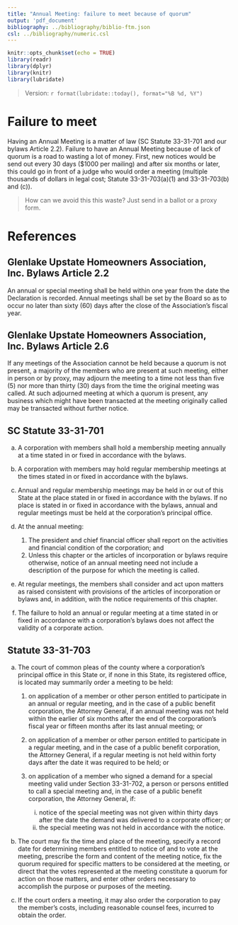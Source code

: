 ```yaml
---
title: "Annual Meeting: failure to meet because of quorum"
output: 'pdf_document'
bibliography: ../bibliography/biblio-ftm.json
csl: ../bibliography/numeric.csl
---
```


```r
knitr::opts_chunk$set(echo = TRUE)
library(readr)
library(dplyr)
library(knitr)
library(lubridate)

```

>Version: `r format(lubridate::today(), format="%B %d, %Y")`

# Failure to meet

Having an Annual Meeting is a matter of law (SC Statute 33-31-701 and our bylaws Article 2.2). Failure to have an Annual Meeting because of lack of quorum is a road to wasting a lot of money. First, new notices would be send out every 30 days ($1000 per mailing) and after six months or later, this could go in front of a judge who would order a meeting (multiple thousands of dollars in legal cost; Statute 33-31-703(a)(1) and 33-31-703(b) and (c)).

> How can we avoid this this waste? Just send in a ballot or a proxy form. 

# References

## Glenlake Upstate Homeowners Association, Inc. Bylaws Article 2.2

An annual or special meeting shall be held within one year from the date the Declaration is recorded. Annual meetings shall be set by the Board so as to occur no later than sixty (60) days after the close of the Association’s fiscal year.

## Glenlake Upstate Homeowners Association, Inc. Bylaws Article 2.6

If any meetings of the Association cannot be held because a quorum is not present, a majority of the members who are present at such meeting, either in person or by proxy, may adjourn the meeting to a time not less than five (5) nor more than thirty (30) days from the time the original meeting was called. At such adjourned meeting at which a quorum is present, any business which might have been transacted at the meeting originally called may be transacted without further notice.

## SC Statute 33-31-701

a. A corporation with members shall hold a membership meeting annually at a time stated in or fixed in accordance with the bylaws.
b. A corporation with members may hold regular membership meetings at the times stated in or fixed in accordance with the bylaws.
c. Annual and regular membership meetings may be held in or out of this State at the place stated in or fixed in accordance with the bylaws. If no place is stated in or fixed in accordance with the bylaws, annual and regular meetings must be held at the corporation's principal office.
d. At the annual meeting:

    1. The president and chief financial officer shall report on the activities and financial condition of the corporation; and
    2. Unless this chapter or the articles of incorporation or bylaws require otherwise, notice of an annual meeting need not include a description of the purpose for which the meeting is called.

e. At regular meetings, the members shall consider and act upon matters as raised consistent with provisions of the articles of incorporation or bylaws and, in addition, with the notice requirements of this chapter.
f. The failure to hold an annual or regular meeting at a time stated in or fixed in accordance with a corporation's bylaws does not affect the validity of a corporate action.

## Statute 33-31-703

a. The court of common pleas of the county where a corporation's principal office in this State or, if none in this State, its registered office, is located may summarily order a meeting to be held:

    1. on application of a member or other person entitled to participate in an annual or regular meeting, and in the case of a public benefit corporation, the Attorney General, if an annual meeting was not held within the earlier of six months after the end of the corporation's fiscal year or fifteen months after its last annual meeting; or
    2. on application of a member or other person entitled to participate in a regular meeting, and in the case of a public benefit corporation, the Attorney General, if a regular meeting is not held within forty days after the date it was required to be held; or
    3. on application of a member who signed a demand for a special meeting valid under Section 33-31-702, a person or persons entitled to call a special meeting and, in the case of a public benefit corporation, the Attorney General, if:

        i. notice of the special meeting was not given within thirty days after the date the demand was delivered to a corporate officer; or
        ii. the special meeting was not held in accordance with the notice.

b. The court may fix the time and place of the meeting, specify a record date for determining members entitled to notice of and to vote at the meeting, prescribe the form and content of the meeting notice, fix the quorum required for specific matters to be considered at the meeting, or direct that the votes represented at the meeting constitute a quorum for action on those matters, and enter other orders necessary to accomplish the purpose or purposes of the meeting.
c. If the court orders a meeting, it may also order the corporation to pay the member's costs, including reasonable counsel fees, incurred to obtain the order.
